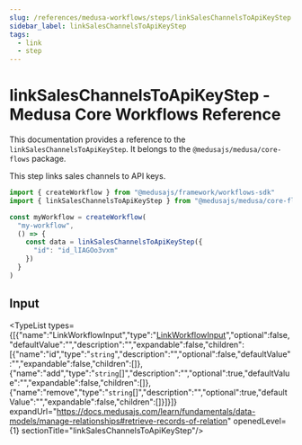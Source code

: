 ```yaml
---
slug: /references/medusa-workflows/steps/linkSalesChannelsToApiKeyStep
sidebar_label: linkSalesChannelsToApiKeyStep
tags:
  - link
  - step
---
```



# linkSalesChannelsToApiKeyStep - Medusa Core Workflows Reference

This documentation provides a reference to the `linkSalesChannelsToApiKeyStep`. It belongs to the `@medusajs/medusa/core-flows` package.

This step links sales channels to API keys.

```ts title="src/workflows/my-workflow.ts"
import { createWorkflow } from "@medusajs/framework/workflows-sdk"
import { linkSalesChannelsToApiKeyStep } from "@medusajs/medusa/core-flows"

const myWorkflow = createWorkflow(
  "my-workflow",
  () => {
    const data = linkSalesChannelsToApiKeyStep({
      "id": "id_lIAGOo3vxm"
    })
  }
)
```
  

## Input

<TypeList types={[{"name":"LinkWorkflowInput","type":"[LinkWorkflowInput](../../../../../types/CommonTypes/types/types.CommonTypes.LinkWorkflowInput/page.mdx)","optional":false,"defaultValue":"","description":"","expandable":false,"children":[{"name":"id","type":"`string`","description":"","optional":false,"defaultValue":"","expandable":false,"children":[]},{"name":"add","type":"`string`[]","description":"","optional":true,"defaultValue":"","expandable":false,"children":[]},{"name":"remove","type":"`string`[]","description":"","optional":true,"defaultValue":"","expandable":false,"children":[]}]}]} expandUrl="https://docs.medusajs.com/learn/fundamentals/data-models/manage-relationships#retrieve-records-of-relation" openedLevel={1} sectionTitle="linkSalesChannelsToApiKeyStep"/>
